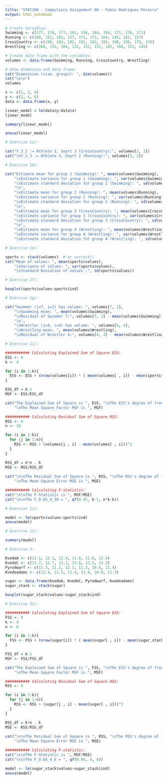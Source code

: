 ```yaml
---
title: "STAT100 - Compulsory Assignment 06 - Fabio Rodrigues Pereira"
output: html_notebook
---
```

```r
# Create Variables:
Swimming <- c(177, 178, 177, 162, 158, 184, 194, 171, 176, 171)
Running <- c(180, 152, 182, 157, 171, 172, 164, 145, 162, 157)
CrossCountry <- c(198, 184, 192, 191, 182, 183, 198, 198, 178, 170)
Wrestling <- c(166, 153, 164, 132, 152, 151, 182, 166, 152, 145)

# Create data frame with the variables:
volumes <- data.frame(Swimming, Running, CrossCountry, Wrestling)

# Show dimension and data frame:
cat("Dimenssion (size, groups): ", dim(volumes))
cat("\n\n")
volumes
```

```r
x <- c(1, 2, 6)
y <- c(2, 4, 6)
data <- data.frame(x, y)
```


```r
linear_model = lm(data$y~data$x)
linear_model
```


```r
summary(linear_model)
```
```r
anova(linear_model)
```






```r
# Exercise 1a):

cat("Y_3_2 := Athlete 2, Soprt 3 (CrossCountry):", volumes[2, 3])
cat("\nY_2_3 := Athlete 3, Soprt 2 (Running):", volumes[3, 2])
```
```r
# Exercise 1d):

cat("Estimate mean for group 1 (Swimming): ", mean(volumes$Swimming),
    "\nEstimate variance for group 1 (Swimming): ", var(volumes$Swimming),
    "\nEstimate standard deviation for group 1 (Swimming): ", sd(volumes$Swimming),
    "\n",
    "\nEstimate mean for group 2 (Running): ", mean(volumes$Running),
    "\nEstimate variance for group 2 (Running): ", var(volumes$Running),
    "\nEstimate standard deviation for group 2 (Running): ", sd(volumes$Running),
    "\n",
    "\nEstimate mean for group 3 (CrossCountry): ", mean(volumes$CrossCountry),
    "\nEstimate variance for group 3 (CrossCountry): ", var(volumes$CrossCountry),
    "\nEstimate standard deviation for group 3 (CrossCountry): ", sd(volumes$CrossCountry),
    "\n",
    "\nEstimate mean for group 4 (Wrestling): ", mean(volumes$Wrestling),
    "\nEstimate variance for group 4 (Wrestling): ", var(volumes$Wrestling),
    "\nEstimate standard deviation for group 4 (Wrestling): ", sd(volumes$Wrestling))
```
```r
# Exercise 1e):

sports <- stack(volumes)  # or unstack()
cat("Mean of values: ", mean(sports$values),
    "\nVariance of values: ", var(sports$values),
    "\nStandard Deviation of values :", sd(sports$values))
```
```r
# Exercise 1f):

boxplot(sports$values~sports$ind)
```
```r
# Exercise 1g):

cat("Swimmer (j=7, i=1) has volume: ", volumes[7, 1],
    "\nSwimming mean: ", mean(volumes$Swimming),
    "\nResidual of Swimmer 7:", volumes[7, 1] - mean(volumes$Swimming),
    "\n",
    "\nWrestler (j=4, i=4) has volume: ", volumes[4, 4],
    "\nWrestling mean: ", mean(volumes$Wrestling),
    "\nResidual of Wrestler 4:", volumes[4, 4] - mean(volumes$Wrestling))
```
```r
# Exercise 1i):

########### Calculating Explained Sum of Square ESS:
ESS <- 0
k <- 4

for (i in 1:k){
  ESS <- ESS + (nrow(volumes[i]) * ( mean(volumes[ , i]) - mean(sports$values) )^2 )
}

ESS_df = k-1
MSF <- ESS/ESS_df

cat("The Explained Sum of Square is ", ESS, "\nThe ESS's degree of freedom is ", ESS_df, 
    "\nThe Mean Square Factor MSF is ", MSF)

########### Calculating Residual Sum of Square RSS:
RSS <- 0
n <- 10

for (i in 1:k){
  for (j in 1:n){
    RSS <- RSS + (volumes[j , i] - mean(volumes[ , i]))^2
  }
}

RSS_df = k*n - k
MSE <- RSS/RSS_df
  
cat("\n\nThe Residual Sum of Square is ", RSS, "\nThe RSS's degree of freedom is ", RSS_df,
    "\nThe Mean Square Error MSE is ", MSE)

########### Calculating F-statistic:
cat("\n\nThe F-Statistic is ", MSF/MSE)
cat("\n\nThe F_0.05_4_30 = ", qf(0.95, k-1, n*k-k))
```
```r
# Exercise 1i):

model <- lm(sports$values~sports$ind)
anova(model)
```
```r
# Exercise 1i):

summary(model)
```
```r
# Exercise 3:

KvedeA <- c(12.1, 12.1, 12.4, 11.8, 11.6, 12.4)
KvedeC <- c(12.7, 12.7, 12.3, 13.8, 12.5, 11.3)
Pyrodwarf <- c(11.3, 11.2, 12.1, 11.3, 10.8, 11.4)
Kvedeadams <- c(12.4, 11.5, 11.4, 11.4, 10.8, 11.3)

sugar <- data.frame(KvedeA, KvedeC, Pyrodwarf, Kvedeadams)
sugar_stack <- stack(sugar)

boxplot(sugar_stack$values~sugar_stack$ind)
```
```r
# Exercise 3i):

########### Calculating Explained Sum of Square ESS:
FSS <- 0
k <- 4
n <- 6

for (i in 1:k){
  FSS <- FSS + (nrow(sugar[i]) * ( mean(sugar[ , i]) - mean(sugar_stack$values) )^2 )
}

FSS_df = k-1
MSF <- FSS/FSS_df

cat("The Explained Sum of Square is ", FSS, "\nThe ESS's degree of freedom is ", FSS_df, 
    "\nThe Mean Square Factor MSF is ", MSF)

########### Calculating Residual Sum of Square RSS:
RSS <- 0

for (i in 1:k){
  for (j in 1:n){
    RSS <- RSS + (sugar[j , i] - mean(sugar[ , i]))^2
  }
}

RSS_df = k*n - k
MSE <- RSS/RSS_df
  
cat("\n\nThe Residual Sum of Square is ", RSS, "\nThe RSS's degree of freedom is ", RSS_df,
    "\nThe Mean Square Error MSE is ", MSE)

########### Calculating F-statistic:
cat("\n\nThe F-Statistic is ", MSF/MSE)
cat("\n\nThe F_0.05_4_6 = ", qf(0.95, 4, 6))
```
```r
model <- lm(sugar_stack$values~sugar_stack$ind)
anova(model)
```

